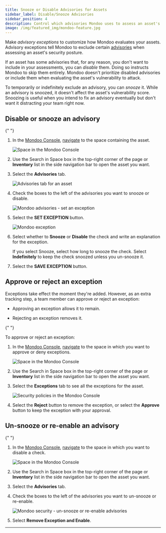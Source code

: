 ```yaml
---
title: Snooze or Disable Advisories for Assets
sidebar_label: Disable/Snooze Advisories
sidebar_position: 4
description: Control which advisories Mondoo uses to assess an asset's vulnerability
image: /img/featured_img/mondoo-feature.jpg
---
```


Make _advisory exceptions_ to customize how Mondoo evaluates your assets. Advisory exceptions tell Mondoo to exclude certain [advisories](/platform/security/posture/advisories/) when assessing an asset's security posture.

If an asset has some advisories that, for any reason, you don't want to include in your assessments, you can _disable_ them. Doing so instructs Mondoo to skip them entirely. Mondoo doesn't prioritize disabled advisories or include them when evaluating the asset's vulnerability to attack.

To temporarily or indefinitely exclude an advisory, you can _snooze_ it. While an advisory is snoozed, it doesn't affect the asset's vulnerability score. Snoozing is useful when you intend to fix an advisory eventually but don't want it distracting your team right now.

## Disable or snooze an advisory


<Partial />{" "}

1. In the [Mondoo Console](https://console.mondoo.com), [navigate](/platform/start/navigate/) to the space containing the asset.

   ![Space in the Mondoo Console](/img/platform/security/monitor-org.png)

2. Use the Search in Space box in the top-right corner of the page or **Inventory** list in the side navigation bar to open the asset you want.

3. Select the **Advisories** tab.

   ![Advisories tab for an asset](/img/platform/security/advisories-tab.png)

4. Check the boxes to the left of the advisories you want to snooze or disable.

   ![Mondoo advisories - set an exception](/img/platform/security/selected-advisories.png)

5. Select the **SET EXCEPTION** button.

   ![Mondoo exception](/img/platform/security/set-exception-advisory.png)

6. Select whether to **Snooze** or **Disable** the check and write an explanation for the exception.

   If you select Snooze, select how long to snooze the check. Select **Indefinitely** to keep the check snoozed unless you un-snooze it.

7. Select the **SAVE EXCEPTION** button.

## Approve or reject an exception

Exceptions take effect the moment they're added. However, as an extra tracking step, a team member can approve or reject an exception:

- Approving an exception allows it to remain.

- Rejecting an exception removes it.

<Partial />{" "}

To approve or reject an exception:

1. In the [Mondoo Console](https://console.mondoo.com), [navigate](/platform/start/navigate/) to the space in which you want to approve or deny exceptions.

   ![Space in the Mondoo Console](/img/platform/security/monitor-org.png)

2. Use the Search in Space box in the top-right corner of the page or **Inventory** list in the side navigation bar to open the asset you want.

3. Select the **Exceptions** tab to see all the exceptions for the asset.

   ![Security policies in the Mondoo Console](/img/platform/security/approve-reject.png)

4. Select the **Reject** button to remove the exception, or select the **Approve** button to keep the exception with your approval.

## Un-snooze or re-enable an advisory


<Partial />{" "}

1. In the [Mondoo Console](https://console.mondoo.com), [navigate](/platform/start/navigate/) to the space in which you want to disable a check.

   ![Space in the Mondoo Console](/img/platform/security/monitor-org.png)

2. Use the Search in Space box in the top-right corner of the page or **Inventory** list in the side navigation bar to open the asset you want.

3. Select the **Advisories** tab.

4. Check the boxes to the left of the advisories you want to un-snooze or re-enable.

   ![Mondoo security - un-snooze or re-enable advisories](/img/platform/security/remove.png)

5. Select **Remove Exception and Enable**.

---
